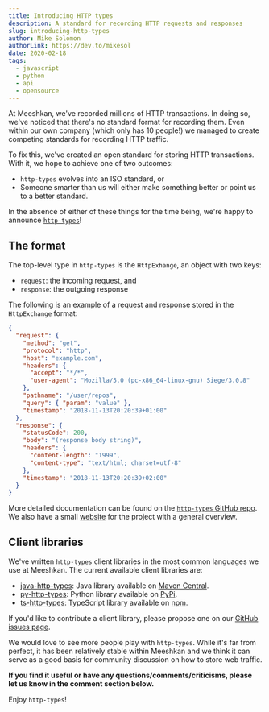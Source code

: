 ```yaml
---
title: Introducing HTTP types
description: A standard for recording HTTP requests and responses
slug: introducing-http-types
author: Mike Solomon
authorLink: https://dev.to/mikesol
date: 2020-02-18
tags:
  - javascript
  - python
  - api
  - opensource
---
```


At Meeshkan, we've recorded millions of HTTP transactions. In doing so, we've noticed that there's no standard format for recording them. Even within our own company (which only has 10 people!) we managed to create competing standards for recording HTTP traffic.

To fix this, we've created an open standard for storing HTTP transactions. With it, we hope to achieve one of two outcomes:

- `http-types` evolves into an ISO standard, or
- Someone smarter than us will either make something better or point us to a better standard.

In the absence of either of these things for the time being, we're happy to announce [`http-types`](https://github.com/Meeshkan/http-types)!

## The format

The top-level type in `http-types` is the `HttpExhange`, an object with two keys:

- `request`: the incoming request, and
- `response`: the outgoing response

The following is an example of a request and response stored in the `HttpExchange` format:

```json
{
  "request": {
    "method": "get",
    "protocol": "http",
    "host": "example.com",
    "headers": {
      "accept": "*/*",
      "user-agent": "Mozilla/5.0 (pc-x86_64-linux-gnu) Siege/3.0.8"
    },
    "pathname": "/user/repos",
    "query": { "param": "value" },
    "timestamp": "2018-11-13T20:20:39+01:00"
  },
  "response": {
    "statusCode": 200,
    "body": "(response body string)",
    "headers": {
      "content-length": "1999",
      "content-type": "text/html; charset=utf-8"
    },
    "timestamp": "2018-11-13T20:20:39+02:00"
  }
}
```

More detailed documentation can be found on the [`http-types` GitHub repo](https://github.com/Meeshkan/http-types). We also have a small [website](https://meeshkan.github.io/http-types/) for the project with a general overview.

## Client libraries

We've written `http-types` client libraries in the most common languages we use at Meeshkan. The current available client libraries are:

- [java-http-types](https://github.com/Meeshkan/java-http-types): Java library available on [Maven Central](https://search.maven.org/artifact/com.meeshkan/http-types).
- [py-http-types](https://github.com/Meeshkan/py-http-types): Python library available on [PyPi](https://pypi.org/project/http-types/).
- [ts-http-types](https://github.com/Meeshkan/ts-http-types): TypeScript library available on [npm](https://www.npmjs.com/package/http-types).

If you'd like to contribute a client library, please propose one on our [GitHub issues page](https://github.com/Meeshkan/http-types/issues).

We would love to see more people play with `http-types`. While it's far from perfect, it has been relatively stable within Meeshkan and we think it can serve as a good basis for community discussion on how to store web traffic.

**If you find it useful or have any questions/comments/criticisms, please let us know in the comment section below.**

Enjoy `http-types`!
